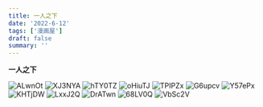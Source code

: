 ```yaml
---
title: 一人之下
date: '2022-6-12'
tags: ['漫画屋']
draft: false
summary: ''
---
```


**一人之下**

![ALwnOt](https://cdn.jsdelivr.net/gh/klaaay/pbed@main/uPic/ALwnOt.png)
![XJ3NYA](https://cdn.jsdelivr.net/gh/klaaay/pbed@main/uPic/XJ3NYA.png)
![hTY0TZ](https://cdn.jsdelivr.net/gh/klaaay/pbed@main/uPic/hTY0TZ.png)
![oHiuTJ](https://cdn.jsdelivr.net/gh/klaaay/pbed@main/uPic/oHiuTJ.png)
![TPIPZx](https://cdn.jsdelivr.net/gh/klaaay/pbed@main/uPic/TPIPZx.png)
![G6upcv](https://cdn.jsdelivr.net/gh/klaaay/pbed@main/uPic/G6upcv.png)
![Y57ePx](https://cdn.jsdelivr.net/gh/klaaay/pbed@main/uPic/Y57ePx.png)
![KHTjDW](https://cdn.jsdelivr.net/gh/klaaay/pbed@main/uPic/KHTjDW.png)
![LxxJ2Q](https://cdn.jsdelivr.net/gh/klaaay/pbed@main/uPic/LxxJ2Q.png)
![DrATwn](https://cdn.jsdelivr.net/gh/klaaay/pbed@main/uPic/DrATwn.png)
![68LV0Q](https://cdn.jsdelivr.net/gh/klaaay/pbed@main/uPic/68LV0Q.png)
![VbSc2V](https://cdn.jsdelivr.net/gh/klaaay/pbed@main/uPic/VbSc2V.png)
